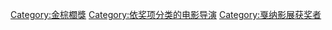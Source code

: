 [[Category:金棕櫚獎|Category:金棕櫚獎]]
[[Category:依奖项分类的电影导演|Category:依奖项分类的电影导演]]
[[Category:戛纳影展获奖者|Category:戛纳影展获奖者]]